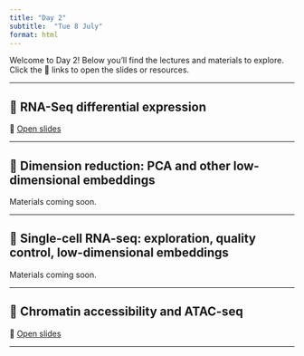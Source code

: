 ---
title: "Day 2"
subtitle:  "Tue 8 July"
format: html
---


::: {.callout-note}
Welcome to Day 2! Below you'll find the lectures and materials to explore. Click the 🔗 links to open the slides or resources.
:::

---

## 📘 RNA-Seq differential expression {#DE}

🔗 [Open slides](https://drive.google.com/file/d/1m-wJogJuCtjNIy_N9iEry_HnaJ8CoDHD/view?usp=drive_link)

---

## 📘 Dimension reduction: PCA and other low-dimensional embeddings {#Dim-red}

Materials coming soon.

---

## 📘 Single-cell RNA-seq: exploration, quality control, low-dimensional embeddings {#sceRNA}

Materials coming soon.

---

## 📘 Chromatin accessibility and ATAC-seq {#ATAC}

🔗 [Open slides](https://docs.google.com/presentation/d/152d9DAGPmqQDV0Vxq4DK1me56PhBvxNRiqS1ACmh_TQ/edit?usp=sharing)

---

